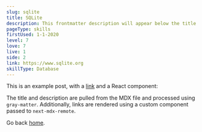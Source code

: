 ```yaml
---
slug: sqlite
title: SQLite
description: This frontmatter description will appear below the title
pageType: skills
firstUsed: 1-1-2020
level: 7
love: 7
live: 1
side: 2
link: https://www.sqlite.org
skillType: Database
---
```


This is an example post, with a [link](https://nextjs.org) and a React component:

The title and description are pulled from the MDX file and processed using `gray-matter`. Additionally, links are rendered using a custom component passed to `next-mdx-remote`.

Go back [home](/).
